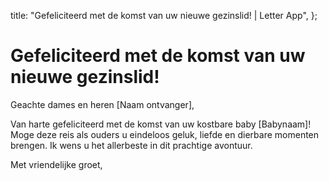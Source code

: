   title: "Gefeliciteerd met de komst van uw nieuwe gezinslid! | Letter App",
};

# Gefeliciteerd met de komst van uw nieuwe gezinslid!

Geachte dames en heren [Naam ontvanger],

Van harte gefeliciteerd met de komst van uw kostbare baby [Babynaam]! Moge deze reis als ouders u eindeloos geluk, liefde en dierbare momenten brengen. Ik wens u het allerbeste in dit prachtige avontuur.

Met vriendelijke groet,

